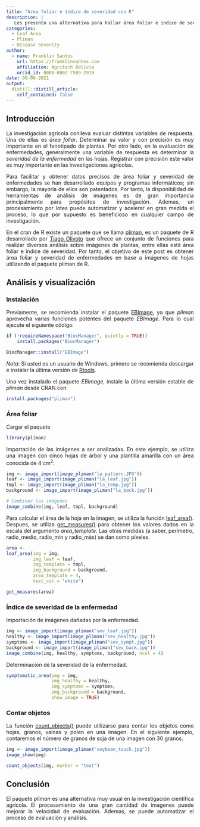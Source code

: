 ```yaml
---
title: "Área foliar e índice de severidad con R"
description: |
   Les presento una alternativa para hallar área foliar e indice de severidad de enfermedades foliares utilizando el paquete pliman. pliman (PLant IMage ANalysis) es un paquete de R para el análisis de imágenes de plantas, principalmente de hojas.
categories:
  - Leaf Area
  - Pliman
  - Disease Severity
author:
  - name: Franklin Santos
    url: https://franklinsantos.com
    affiliation: Agritech Bolivia
    orcid_id: 0000-0002-7509-2910
date: 08-06-2021
output:
  distill::distill_article:
    self_contained: false
---
```


<style>
body {
text-align: justify}
</style>

## Introducción

La investigación agrícola conlleva evaluar distintas variables de respuesta. Una de ellas es *área foliar*. Determinar su valor y con precisión es muy importante en el fenotipado de plantas. Por otro lado, en la evaluación de enfermedades, generalmente una variable de respuesta es determinar la *severidad de la enfermedad* en las hojas. Registrar con precisión este valor es muy importante en las investigaciones agrícolas.

Para facilitar y obtener datos precisos de área foliar y severidad de enfermedades se han desarrollado equipos y programas informáticos; sin embargo, la mayoría de ellos son patentados. Por tanto, la disponibilidad de herramientas de análisis de imágenes es de gran importancia principalmente para propósitos de investigación. Ademas, un procesamiento por lotes puede automatizar y acelerar en gran medida el proceso, lo que por supuesto es beneficioso en cualquier campo de investigación.

En el cran de R existe un paquete que se llama [pliman](https://tiagoolivoto.github.io/pliman/), es un paquete de R desarrollado por [Tiago Olivoto](https://github.com/TiagoOlivoto) que ofrece un conjunto de funciones para realizar diversos análisis sobre imágenes de plantas, entre ellas está área foliar e índice de severidad. Por tanto, el objetivo de este post es obtener área foliar y severidad de enfermedades en base a imágenes de hojas utilizando el paquete pliman de R.

## Análisis y visualización

### Instalación

Previamente, se recomienda instalar el paquete [EBImage](https://bioconductor.org/packages/release/bioc/html/EBImage.html), ya que *pliman* aprovecha varias funciones potentes del paquete *EBImage*. Para lo cual ejecute el siguiente código:

```r
if (!requireNamespace("BiocManager", quietly = TRUE))
    install.packages("BiocManager")

BiocManager::install("EBImage")
```

*Nota*: Si usted es un usuario de Windows, primero se recomienda descargar e instalar la última versión de [Rtools](https://cran.r-project.org/bin/windows/Rtools/).

Una vez instalado el paquete *EBImage*, instale la última versión estable de *pliman* desde CRAN con:

```r
install.packages("pliman")
```

### Área foliar

Cargar el paquete

```r
library(pliman)
```

Importación de las imágenes a ser analizadas. En este ejemplo, se utiliza una imagen con cinco hojas de árbol y una plantilla amarilla con un área conocida de 4 cm^2^.

```r
img <- image_import(image_pliman("la_pattern.JPG"))
leaf <- image_import(image_pliman("la_leaf.jpg"))
tmpl <- image_import(image_pliman("la_temp.jpg"))
background <- image_import(image_pliman("la_back.jpg"))

# Combinar las imágenes
image_combine(img, leaf, tmpl, background)
```

Para calcular el área de la hoja en la imagen, se utiliza la función [leaf_area()](). Despues, se utiliza [get_measures()]() para obtener los valores dados en la escala del argumento *area_template*. Las otras medidas (a saber, perímetro, radio_medio, radio_mín y radio_máx) se dan como píxeles.

```r
area <- 
leaf_area(img = img,
          img_leaf = leaf,
          img_template = tmpl,
          img_background = background,
          area_template = 4,
          text_col = "white")

get_measures(area)
```

### Índice de severidad de la enfermedad

Importación de imágenes dañadas por la enfermedad.

```r
img <- image_import(image_pliman("sev_leaf.jpg"))
healthy <- image_import(image_pliman("sev_healthy.jpg"))
symptoms <- image_import(image_pliman("sev_sympt.jpg"))
background <- image_import(image_pliman("sev_back.jpg"))
image_combine(img, healthy, symptoms, background, ncol = 4)
```

Determinación de la severidad de la enfermedad.

```r
symptomatic_area(img = img,
                 img_healthy = healthy,
                 img_symptoms = symptoms,
                 img_background = background,
                 show_image = TRUE)
```


### Contar objetos

La función [count_objects()]() puede utilizarse para contar los objetos como hojas, granos, vainas y polen en una imagen. En el siguiente ejemplo, contaremos el número de granos de soja de una imagen con 30 granos.

```r
img <- image_import(image_pliman("soybean_touch.jpg"))
image_show(img)

count_objects(img, marker = "text")
```

## Conclusión

El paquete *pliman* es una alternativa muy usual en la investigación científica agrícola. El procesamiento de una gran cantidad de imagenes puede mejorar la velocidad de evaluación. Ademas, se puede automatizar el proceso de evaluación y análisis.  


